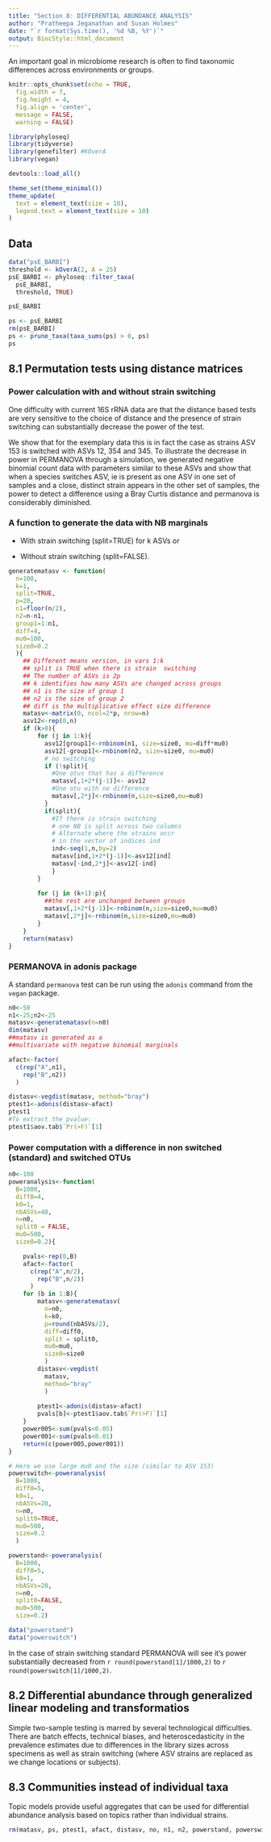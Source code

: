 ```yaml
---
title: "Section 8: DIFFERENTIAL ABUNDANCE ANALYSIS"
author: "Pratheepa Jeganathan and Susan Holmes"
date: "`r format(Sys.time(), '%d %B, %Y')`"
output: BiocStyle::html_document
---
```


An important goal in microbiome research is often to find taxonomic differences across environments or groups.

```r
knitr::opts_chunk$set(echo = TRUE, 
  fig.width = 7, 
  fig.height = 4, 
  fig.align = 'center',
  message = FALSE, 
  warning = FALSE)
```

```r
library(phyloseq)
library(tidyverse)
library(genefilter) #KOverA
library(vegan)

devtools::load_all()
```

```r
theme_set(theme_minimal())
theme_update(
  text = element_text(size = 10),
  legend.text = element_text(size = 10)
)
```

## Data

```r
data("psE_BARBI")
threshold <- kOverA(2, A = 25) 
psE_BARBI <- phyloseq::filter_taxa(
  psE_BARBI, 
  threshold, TRUE) 

psE_BARBI

ps <- psE_BARBI
rm(psE_BARBI)
ps <- prune_taxa(taxa_sums(ps) > 0, ps)
ps

```

## 8.1 Permutation tests using distance matrices

### Power calculation with and without strain switching

One difficulty with current 16S rRNA data are that the distance based tests are very sensitive to the choice of distance and the presence of strain switching can substantially decrease the power of the test.

We show that for the exemplary data this is in fact the case as strains ASV 153 is switched with ASVs 12, 354 and 345. To illustrate the decrease in power in PERMANOVA through a simulation, we generated negative binomial count data with parameters similar to
these ASVs and show that when a species switches ASV, ie is present as one ASV in one set of samples and a close, distinct strain appears in the other set of samples, the power to detect a difference using a Bray Curtis distance and permanova is considerably diminished. 

### A function to generate the data with NB marginals

- With strain switching (split=TRUE) for k ASVs or

- Without strain switching (split=FALSE).

```r
generatematasv <- function(
  n=100, 
  k=1, 
  split=TRUE,
  p=20, 
  n1=floor(n/2), 
  n2=n-n1, 
  group1=1:n1, 
  diff=4, 
  mu0=100, 
  size0=0.2
  ){
    ## Different means version, in vars 1:k
    ## split is TRUE when there is strain  switching
    ## The number of ASVs is 2p
    ## k identifies how many ASVs are changed across groups  
    ## n1 is the size of group 1
    ## n2 is the size of group 2
    ## diff is the multiplicative effect size difference  
    matasv<-matrix(0, ncol=2*p, nrow=n)
    asv12<-rep(0,n)
    if (k>0){
        for (j in 1:k){
          asv12[group1]<-rnbinom(n1, size=size0, mu=diff*mu0)  
          asv12[-group1]<-rnbinom(n2, size=size0, mu=mu0)  
          # no switching
          if (!split){
            #One otus that has a difference  
            matasv[,1+2*(j-1)]<- asv12
            #One otu with no difference
            matasv[,2*j]<-rnbinom(n,size=size0,mu=mu0)
          }
          if(split){ 
            #If there is strain switching
            # one NB is split across two columns
            # Alternate where the strains occr
            # in the vector of indices ind
            ind<-seq(1,n,by=2)
            matasv[ind,1+2*(j-1)]<-asv12[ind]
            matasv[-ind,2*j]<-asv12[-ind]
            }
        }
        
        for (j in (k+1):p){
          ##the rest are unchanged between groups
          matasv[,1+2*(j-1)]<-rnbinom(n,size=size0,mu=mu0)
          matasv[,2*j]<-rnbinom(n,size=size0,mu=mu0)
        }
    }  
    return(matasv)
}
```


### PERMANOVA in adonis package

A standard `permanova` test can be run using the `adonis` command from the `vegan` package.

```r
n0<-50
n1<-25;n2<-25
matasv<-generatematasv(n=n0)
dim(matasv)
##matasv is generated as a 
##multivariate with negative binomial marginals

afact<-factor(
  c(rep("A",n1), 
    rep("B",n2))
  )

distasv<-vegdist(matasv, method="bray")
ptest1<-adonis(distasv~afact)
ptest1
#To extract the pvalue:
ptest1$aov.tab$`Pr(>F)`[1]
```



### Power computation with a difference in non switched (standard) and switched OTUs 

```r
n0<-100
poweranalysis<-function(
  B=1000,
  diff0=4,
  k0=1,
  nbASVs=40,
  n=n0,
  split0 = FALSE,
  mu0=500,
  size0=0.2){

    pvals<-rep(0,B)
    afact<-factor(
      c(rep("A",n/2),
        rep("B",n/2))
      )
    for (b in 1:B){
        matasv<-generatematasv(
          n=n0, 
          k=k0, 
          p=round(nbASVs/2),
          diff=diff0,
          split = split0,
          mu0=mu0,
          size0=size0
          )
        distasv<-vegdist(
          matasv,
          method="bray"
          )
        
        ptest1<-adonis(distasv~afact)
        pvals[b]<-ptest1$aov.tab$`Pr(>F)`[1]
    }
    power005<-sum(pvals<0.05)
    power001<-sum(pvals<0.01)
    return(c(power005,power001))
}


```


```r
# Here we use large mu0 and the size (similar to ASV 153)  
powerswitch<-poweranalysis(
  B=1000,
  diff0=5, 
  k0=1, 
  nbASVs=20,
  n=n0, 
  split0=TRUE,
  mu0=500,
  size=0.2
  )

powerstand<-poweranalysis(
  B=1000,
  diff0=5, 
  k0=1, 
  nbASVs=20, 
  n=n0, 
  split0=FALSE,
  mu0=500,
  size=0.2)
```

```r
data("powerstand")
data("powerswitch")
```


In the case of strain switching standard PERMANOVA will see it's power substantially decreased from `r round(powerstand[1]/1000,2)` to `r round(powerswitch[1]/1000,2)`.


## 8.2 Differential abundance through generalized linear modeling and transformatios

Simple two-sample testing is marred by several technological difficulties. There are batch effects, technical biases, and heteroscedasticity in the prevalence estimates due to differences in the library sizes across specimens as well as strain switching (where ASV strains are replaced as we change locations or subjects).

## 8.3 Communities instead of individual taxa

Topic models provide useful aggregates that can be used for differential abundance analysis based on topics rather than individual strains.

```r
rm(matasv, ps, ptest1, afact, distasv, no, n1, n2, powerstand, powerswitch)
```


